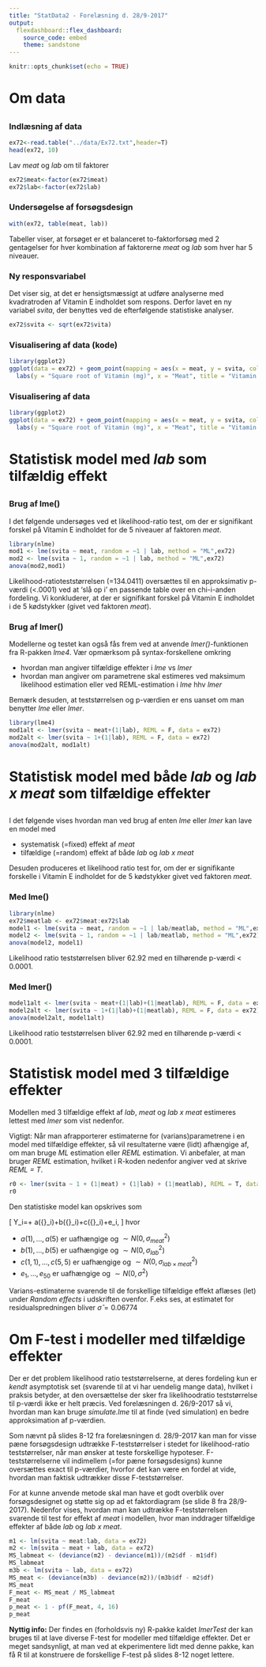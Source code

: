 ```yaml
---
title: "StatData2 - Forelæsning d. 28/9-2017"
output: 
  flexdashboard::flex_dashboard:
    source_code: embed
    theme: sandstone
---
```


```r
knitr::opts_chunk$set(echo = TRUE)
```

# Om data {data-navmenu="Vitamin E i kødstykker"}

## {.tabset}

### Indlæsning af data

```r
ex72<-read.table("../data/Ex72.txt",header=T)
head(ex72, 10)
```

Lav *meat* og *lab* om til faktorer

```r
ex72$meat<-factor(ex72$meat)
ex72$lab<-factor(ex72$lab)
```

### Undersøgelse af forsøgsdesign

```r
with(ex72, table(meat, lab))
```

Tabeller viser, at forsøget er et balanceret to-faktorforsøg med 2 gentagelser for hver kombination af faktorerne *meat* og *lab* som hver har 5 niveauer.

### Ny responsvariabel

Det viser sig, at det er hensigtsmæssigt at udføre analyserne med kvadratroden af  Vitamin E indholdet som respons. Derfor lavet en ny variabel *svita*, der benyttes ved de efterfølgende statistiske analyser.

```r
ex72$svita <- sqrt(ex72$vita)
```


### Visualisering af data (kode)

```r
library(ggplot2)
ggplot(data = ex72) + geom_point(mapping = aes(x = meat, y = svita, color = lab)) +
  labs(y = "Square root of Vitamin (mg)", x = "Meat", title = "Vitamin E content in meat")
```

### Visualisering af data

```r
library(ggplot2)
ggplot(data = ex72) + geom_point(mapping = aes(x = meat, y = svita, color = lab)) +
  labs(y = "Square root of Vitamin (mg)", x = "Meat", title = "Vitamin E content in meat")
```


# Statistisk model med *lab* som tilfældig effekt {data-navmenu="Vitamin E i kødstykker"}

## {.tabset}

### Brug af lme()

I det følgende undersøges ved et likelihood-ratio test, om der er signifikant forskel på Vitamin E indholdet for de 5 niveauer af faktoren *meat*.

```r
library(nlme)
mod1 <- lme(svita ~ meat, random = ~1 | lab, method = "ML",ex72)
mod2 <- lme(svita ~ 1, random = ~1 | lab, method = "ML",ex72)
anova(mod2,mod1)
```

Likelihood-ratioteststørrelsen (=134.0411) oversættes til en approksimativ p-værdi (<.0001) ved at 'slå op i' en passende table over en chi-i-anden fordeling. Vi konkluderer, at der er signifikant forskel på Vitamin E indholdet i de 5 kødstykker (givet ved faktoren *meat*).

### Brug af lmer()

Modellerne og testet kan også fås frem ved at anvende *lmer()*-funktionen fra R-pakken *lme4*. Vær opmærksom på syntax-forskellene omkring

- hvordan man angiver tilfældige effekter i *lme* vs *lmer*
- hvordan man angiver om parametrene skal estimeres ved maksimum likelihood estimation eller ved REML-estimation i *lme* hhv *lmer*

Bemærk desuden, at teststørrelsen og p-værdien er ens uanset om man benytter *lme* eller *lmer*.

```r
library(lme4)
mod1alt <- lmer(svita ~ meat+(1|lab), REML = F, data = ex72)
mod2alt <- lmer(svita ~ 1+(1|lab), REML = F, data = ex72)
anova(mod2alt, mod1alt)
```

# Statistisk model med både *lab* og *lab x meat* som tilfældige effekter {data-navmenu="Vitamin E i kødstykker"}

## {.tabset}

I det følgende vises hvordan man ved brug af enten *lme* eller *lmer* kan lave en model med 

- systematisk (=fixed) effekt af *meat*
- tilfældige (=random) effekt af både *lab* og *lab x meat*

Desuden produceres et likelihood ratio test for, om der er signifikante forskelle i Vitamin E indholdet for de 5 kødstykker givet ved faktoren *meat*.

### Med lme()

```r
library(nlme)
ex72$meatlab <- ex72$meat:ex72$lab
model1 <- lme(svita ~ meat, random = ~1 | lab/meatlab, method = "ML",ex72)
model2 <- lme(svita ~ 1, random = ~1 | lab/meatlab, method = "ML",ex72)
anova(model2, model1)
```

Likelihood ratio teststørrelsen bliver 62.92 med en tilhørende p-værdi < 0.0001.

### Med lmer()

```r
model1alt <- lmer(svita ~ meat+(1|lab)+(1|meatlab), REML = F, data = ex72)
model2alt <- lmer(svita ~ 1+(1|lab)+(1|meatlab), REML = F, data = ex72)
anova(model2alt, model1alt)
```

Likelihood ratio teststørrelsen bliver 62.92 med en tilhørende p-værdi < 0.0001.

# Statistisk model med 3 tilfældige effekter {data-navmenu="Vitamin E i kødstykker"}



Modellen med 3 tilfældige effekt af *lab*, *meat* og *lab x meat* estimeres lettest med *lmer* som vist nedenfor.

Vigtigt: Når man afrapporterer estimaterne for (varians)parametrene i en model med tilfældige effekter, så vil resultaterne være (lidt) afhængige af, om man bruge *ML* estimation eller *REML* estimation. Vi anbefaler, at man bruger *REML* estimation, hvilket i R-koden nedenfor angiver ved at skrive *REML = T*.
```r
r0 <- lmer(svita ~ 1 + (1|meat) + (1|lab) + (1|meatlab), REML = T, data = ex72)
r0
```

Den statistiske model kan opskrives som

\[
Y_i=\mu+ a({\tt meat}_i)+b({\tt lab}_i)+c({\tt lab \times meat}_i)+e_i,
\]
hvor

- $a(1),\ldots,a(5)$ er uafhængige og $\sim
N(0,\sigma^2_{meat})$
- $b(1),\ldots,b(5)$ er uafhængige og $\sim
N(0,\sigma^2_{lab})$
- $c(1,1),\ldots,c(5,5)$ er uafhængige og $\sim
N(0,\sigma^2_{lab \times meat})$
- $e_1,\ldots,e_{50}$ er uafhængige og $\sim
N(0,\sigma^2)$

Varians-estimaterne svarende til de forskellige tilfældige effekt aflæses (let) under *Random effects* i udskriften ovenfor. F.eks ses, at estimatet for residualspredningen bliver $\hat{\sigma}=0.06774$

# Om F-test i modeller med tilfældige effekter

Der er det problem likelihood ratio teststørrelserne, at deres fordeling kun er *kendt* asymptotisk set (svarende til at vi har uendelig mange data), hvilket i praksis betyder, at den oversættelse der sker fra likelihoodratio teststørrelse til p-værdi ikke er helt præcis. Ved forelæsningen d. 26/9-2017 så vi, hvordan man kan bruge *simulate.lme* til at finde (ved simulation) en bedre approksimation af p-værdien.

Som nævnt på slides 8-12 fra forelæsningen d. 28/9-2017 kan man for visse pæne forsøgsdesign udtrække F-teststørrelser i stedet for likelihood-ratio teststørrelser, når man ønsker at teste forskellige hypoteser. F-teststørrelserne vil indimellem (=for pæne forsøgsdesigns) kunne oversættes exact til p-værdier, hvorfor det kan være en fordel at vide, hvordan man faktisk udtrækker disse F-teststørrelser. 

For at kunne anvende metode skal man have et godt overblik over forsøgsdesignet og støtte sig op ad et faktordiagram (se slide 8 fra 28/9-2017). Nedenfor vises, hvordan man kan udtrække F-teststørrelsen svarende til test for effekt af *meat* i modellen, hvor man inddrager tilfældige effekter af både *lab* og *lab x meat*.

```r
m1 <- lm(svita ~ meat:lab, data = ex72)
m2 <- lm(svita ~ meat + lab, data = ex72)
MS_labmeat <- (deviance(m2) - deviance(m1))/(m2$df - m1$df)
MS_labmeat
m3b <- lm(svita ~ lab, data = ex72)
MS_meat <- (deviance(m3b) - deviance(m2))/(m3b$df - m2$df)
MS_meat
F_meat <- MS_meat / MS_labmeat
F_meat
p_meat <- 1 - pf(F_meat, 4, 16)
p_meat
```

**Nyttig info:** Der findes en (forholdsvis ny) R-pakke kaldet *lmerTest* der kan bruges til at lave diverse F-test for modeller med tilfældige effekter. Det er meget sandsynligt, at man ved at ekperimentere lidt med denne pakke, kan få R til at konstruere de forskellige F-test på slides 8-12 noget lettere.

